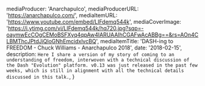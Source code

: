 
  mediaProducer: 'Anarchapulco',
  mediaProducerURL: 'https://anarchapulco.com/',
  mediaItemURL: 'https://www.youtube.com/embed/LIFdemq544k',
  mediaCoverImage:
    'https://i.ytimg.com/vi/LIFdemq544k/hq720.jpg?sqp=-oaymwEcCOgCEMoBSFXyq4qpAw4IARUAAIhCGAFwAcABBg==&rs=AOn4CLBMThcJPtdJiQloGNhEmcidxlvcBQ',
  mediaItemTitle: 'DASH-ing to FREEDOM - Chuck Williams - Anarchapulco 2018',
  date: '2018-02-15',
  description: `Here I share a version of my story of coming to an understanding of freedom, interwoven with a technical discussion of the Dash "Evolution" platform. v0.13 was just released in the past few weeks, which is still in alignment with all the technical details discussed in this talk.`,
}

